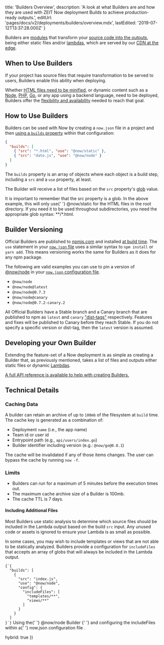 
  title: 'Builders Overview',
  description:
    'A look at what Builders are and how they are used with ZEIT Now deployment Builds to achieve production-ready outputs.',
  editUrl: 'pages/docs/v2/deployments/builders/overview.mdx',
  lastEdited: '2019-07-12T13:37:28.000Z'
}

Builders are [modules](https://zeit.co/docs/v2/deployments/builders/developer-guide/) that transform your [source code into the outputs](/docs/v2/deployments/builds#sources-and-outputs), being either static files and/or [lambdas](https://zeit.co/docs/v2/deployments/concepts/lambdas/), which are served by our [CDN at the edge](https://zeit.co/docs/v2/domains-and-aliases/cdn/).

## When to Use Builders

If your project has source files that require transformation to be served to users, Builders enable this ability when deploying.

Whether [HTML files need to be minified](/docs/v2/deployments/official-builders/html-minifier-now-html-minifier), or dynamic content such as a [Node](/docs/v2/deployments/official-builders/node-js-now-node), [PHP](/docs/v2/deployments/official-builders/php-now-php), [Go](/docs/v2/deployments/official-builders/go-now-go), or any app using a backend language, need to be deployed, Builders offer the [flexibility and availability](/docs/v2/deployments/builders/developer-guide) needed to reach that goal.

## How to Use Builders

Builders can be used with Now by creating a `now.json` file in a project and then [using a `builds` property](/docs/v2/deployments/builds) within that configuration:

```json
{
  "builds": [
    { "src": "*.html", "use": "@now/static" },
    { "src": "date.js", "use": "@now/node" }
  ]
}
```

The `builds` property is an array of objects where each object is a build step, including a `src` and a `use` property, at least.

The Builder will receive a list of files based on the `src` property's [glob](<https://en.wikipedia.org/wiki/Glob_(programming)>) value.

<Note>
  It is important to remember that the <InlineCode>src</InlineCode> property is
  a glob. In the above example, this will only use{' '}
  <InlineCode>@now/static</InlineCode> for the HTML files in the root directory.
  If you need it to be used throughout subdirectories, you need the appropriate
  glob syntax: <InlineCode>**/*.html</InlineCode>.
</Note>

## Builder Versioning

Official Builders are published to [npmjs.com](https://npmjs.com) and installed [at build time](/docs/v2/deployments/concepts/lifecycle/#builds-lifecycle). The `use` statement in your [`now.json` file](/docs/v2/deployments/configuration) uses a similar syntax to `npm install` or `yarn add`. This means versioning works the same for Builders as it does for any npm package.

The following are valid examples you can use to pin a version of [@now/node](https://www.npmjs.com/package/@now/node?activeTab=versions) in your [`now.json` configuration file](/docs/v2/deployments/configuration/#builds).

- `@now/node`
- `@now/node@latest`
- `@now/node@0.7.3`
- `@now/node@canary`
- `@now/node@0.7.2-canary.2`

All Official Builders have a Stable branch and a Canary branch that are published to npm as `latest` and `canary` ["dist-tags"](https://docs.npmjs.com/adding-dist-tags-to-packages) respectively. Features and fixes will be published to Canary before they reach Stable. If you do not specify a specific version or dist-tag, then the `latest` version is assumed.

## Developing your Own Builder

Extending the feature-set of a Now deployment is as simple as creating a Builder that, as previously mentioned, takes a list of files and outputs either static files or dynamic [Lambdas](/docs/v2/deployments/concepts/lambdas).

[A full API reference is available to help with creating Builders.](/docs/v2/deployments/builders/developer-guide)

## Technical Details

### Caching Data

A builder can retain an archive of up to `100mb` of the filesystem at `build` time. The cache key is generated as a combination of:

- Deployment `name` (i.e., the app name)
- Team id or user id
- Entrypoint path (e.g., `api/users/index.go`)
- Builder identifier including version (e.g.: `@now/go@0.0.1`)

The cache will be invalidated if any of those items changes. The user can bypass the cache by running `now -f`.

### Limits

- Builders can run for a maximum of 5 minutes before the execution times out.
- The maximum cache archive size of a Builder is 100mb.
- The cache TTL is 7 days.

#### Including Additional Files

Most Builders use static analysis to determine which source files should be included in the Lambda output based on the build `src` input. Any unused code or assets is ignored to ensure your Lambda is as small as possible.

In some cases, you may wish to include templates or views that are not able to be statically analyzed. Builders provide a configuration for `includeFiles` that accepts an array of globs that will always be included in the Lambda output.

<Example>
  <Code lang="json">{`{
  "builds": [
    {
      "src": "index.js",
      "use": "@now/node",
      "config": {
        "includeFiles": [
          "templates/**",
          "views/**"
        ]
      }
    }
  ]
}`}</Code>
  <Caption>
    Using the{' '}
    <GenericLink href="/docs/v2/deployments/official-builders/node-js-now-node/">
      @now/node Builder
    </GenericLink>{' '}
    and configuring the <InlineCode>includeFiles</InlineCode> within a{' '}
    <GenericLink href="/docs/v2/deployments/configuration#builds">
      now.json configuration file
    </GenericLink>
    .
  </Caption>
</Example>

  hybrid: true
})
